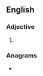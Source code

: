 ==English==

===Adjective===
{{head|en|superlative adjective}}

# {{en-superlative of|nasty}}

===Anagrams===
* {{anagrams|en|a=aeinsstt|Atenists|Titaness|antisets|antsiest|instates|satinets|stainest|statines}}